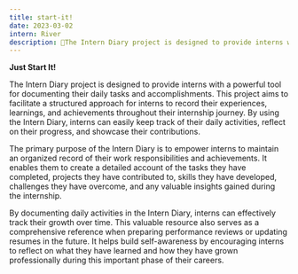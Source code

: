 ```yaml
---
title: start-it!
date: 2023-03-02
intern: River
description: 🤞The Intern Diary project is designed to provide interns with a powerful tool for documenting their daily tasks and accomplishments
---
```


**Just Start It!**

The Intern Diary project is designed to provide interns with a powerful tool for documenting their daily tasks and accomplishments. This project aims to facilitate a structured approach for interns to record their experiences, learnings, and achievements throughout their internship journey. By using the Intern Diary, interns can easily keep track of their daily activities, reflect on their progress, and showcase their contributions.

The primary purpose of the Intern Diary is to empower interns to maintain an organized record of their work responsibilities and achievements. It enables them to create a detailed account of the tasks they have completed, projects they have contributed to, skills they have developed, challenges they have overcome, and any valuable insights gained during the internship.

By documenting daily activities in the Intern Diary, interns can effectively track their growth over time. This valuable resource also serves as a comprehensive reference when preparing performance reviews or updating resumes in the future. It helps build self-awareness by encouraging interns to reflect on what they have learned and how they have grown professionally during this important phase of their careers.
